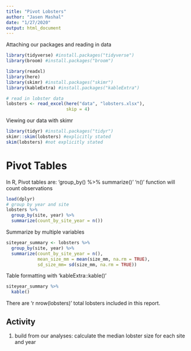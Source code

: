 ```yaml
---
title: "Pivot Lobsters"
author: "Jasen Mashal"
date: "1/27/2020"
output: html_document
---
```


Attaching our packages and reading in data

```r
library(tidyverse) #install.packages("tidyverse")
library(broom) #install.packages("broom")

library(readxl)
library(here)
library(skimr) #install.packages("skimr")
library(kableExtra) #install.packages("kableExtra")

# read in lobster data
lobsters <- read_excel(here("data", "lobsters.xlsx"),
                       skip = 4)
```

Viewing our data with skimr

```r
library(tidyr) #install.packages("tidyr")
skimr::skim(lobsters) #explicitly stated
skim(lobsters) #not explicitly stated
```

# Pivot Tables
In R, Pivot tables are: 'group_by() %>% summarize()'
'n()' function will count observations
```r
load(dplyr)
# group by year and site
lobsters %>% 
  group_by(site, year) %>% 
  summarize(count_by_site_year = n())
```

Summarize by multiple variables

```r
siteyear_summary <- lobsters %>% 
  group_by(site, year) %>% 
  summarize(count_by_site_year = n(),
            mean_size_mm = mean(size_mm, na.rm = TRUE),
            sd_size_mm= sd(size_mm, na.rm = TRUE))
```

Table formatting with 'kableExtra::kable()'
```r
siteyear_summary %>% 
  kable()
```

There are 'r nrow(lobsters)' total lobsters included in this report.

## Activity
1. build from our analyses: calculate the median lobster size for each site and year